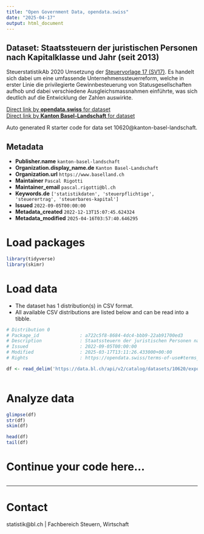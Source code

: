 ```yaml
---
title: "Open Government Data, opendata.swiss"
date: "2025-04-17"
output: html_document
---
```


## Dataset: Staatssteuern der juristischen Personen nach Kapitalklasse und Jahr (seit 2013)

SteuerstatistikAb 2020 Umsetzung der [Steuervorlage 17 (SV17)](https://www.baselland.ch/politik-und-behorden/direktionen/finanz-und-kirchendirektion/wissenswertes-zur-steuervorlage-17-sv17). Es handelt sich dabei um eine umfassende Unternehmenssteuerreform, welche in erster Linie die privilegierte Gewinnbesteuerung von Statusgesellschaften aufhob und dabei verschiedene Ausgleichsmassnahmen einführte, was sich deutlich auf die Entwicklung der Zahlen auswirkte.

[Direct link by **opendata.swiss** for dataset](https://opendata.swiss/de/dataset/staatssteuern-der-juristischen-personen-nach-kapitalklasse-und-jahr-ab-2013)<br>
[Direct link by **Kanton Basel-Landschaft** for dataset](https://data.bl.ch/explore/dataset/10620/)

Auto generated R starter code for data set 10620@kanton-basel-landschaft.

## Metadata

- **Publisher.name** `kanton-basel-landschaft`
- **Organization.display_name.de** `Kanton Basel-Landschaft`
- **Organization.url** `https://www.baselland.ch`
- **Maintainer** `Pascal Rigotti`
- **Maintainer_email** `pascal.rigotti@bl.ch`
- **Keywords.de** `['statistikdaten', 'steuerpflichtige', 'steuerertrag', 'steuerbares-kapital']`
- **Issued** `2022-09-05T00:00:00`
- **Metadata_created** `2022-12-13T15:07:45.624324`
- **Metadata_modified** `2025-04-16T03:57:40.646295`


# Load packages

```r

library(tidyverse)
library(skimr)

```

# Load data

-   The dataset has 1 distribution(s) in CSV format.
-   All available CSV distributions are listed below and can be read into a tibble.

```r

# Distribution 0
# Package_id               : a722c5f8-8684-4dc4-bbb9-22ab91700ed3
# Description              : Staatssteuern der juristischen Personen nach Kapitalklasse und Jahr (seit 2013) (csv)
# Issued                   : 2022-09-05T00:00:00
# Modified                 : 2025-03-17T13:11:26.433000+00:00
# Rights                   : https://opendata.swiss/terms-of-use#terms_by

df <- read_delim('https://data.bl.ch/api/v2/catalog/datasets/10620/exports/csv?use_labels=true')



```

# Analyze data

```r

glimpse(df)
str(df)
skim(df)

head(df)
tail(df)

```

# Continue your code here...

```r

```

------------------------------------------------------------------------

# Contact

statistik@bl.ch | Fachbereich Steuern, Wirtschaft
